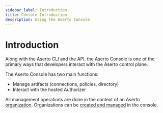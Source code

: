 ```yaml
---
sidebar_label: Introduction
title: Console Introduction
description: Using the Aserto Console
---
```


# Introduction

Along with the Aserto CLI and the API, the Aserto Console is one of the primary ways
that developers interact with the Aserto control plane.

The Aserto Console has two main functions:

- Manage artifacts (connections, policies, directory)
- Interact with the hosted Authorizer

All management operations are done in the context of an Aserto [organization](/docs/overview/organization). Organizations can be [created and managed](/docs/aserto-console/manage-organizations) in the console.
